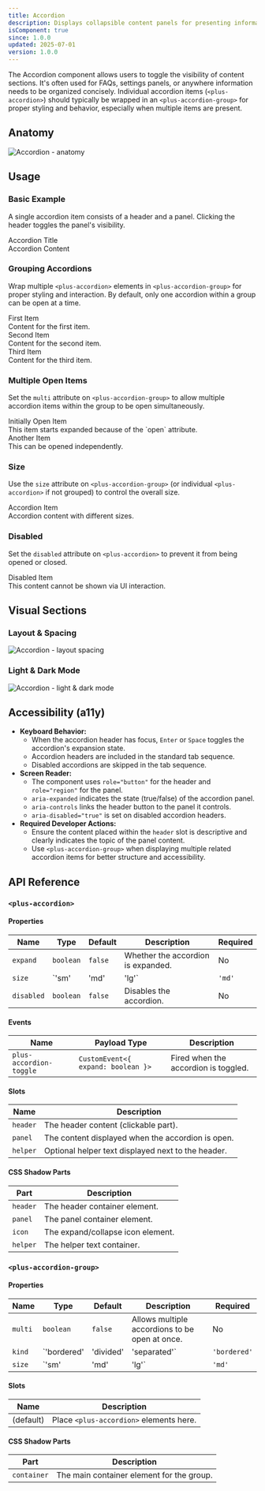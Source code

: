 ```yaml
---
title: Accordion
description: Displays collapsible content panels for presenting information in a limited amount of space.
isComponent: true
since: 1.0.0
updated: 2025-07-01
version: 1.0.0
---
```



The Accordion component allows users to toggle the visibility of content sections. It's often used for FAQs, settings panels, or anywhere information needs to be organized concisely. Individual accordion items (`<plus-accordion>`) should typically be wrapped in an `<plus-accordion-group>` for proper styling and behavior, especially when multiple items are present.

## Anatomy

<Image src={anatomy} alt="Accordion - anatomy" />

## Usage

### Basic Example

A single accordion item consists of a header and a panel. Clicking the header toggles the panel's visibility.

<CodePreview autoGeneration={true}>
  <plus-accordion>
    <div slot="header">Accordion Title</div>
    <div slot="panel">Accordion Content</div>
  </plus-accordion>
</CodePreview>

### Grouping Accordions

Wrap multiple `<plus-accordion>` elements in `<plus-accordion-group>` for proper styling and interaction. By default, only one accordion within a group can be open at a time.

<CodePreview autoGeneration={true}>
  <plus-accordion-group>
    <plus-accordion>
      <div slot="header">First Item</div>
      <div slot="panel">Content for the first item.</div>
    </plus-accordion>
    <plus-accordion>
      <div slot="header">Second Item</div>
      <div slot="panel">Content for the second item.</div>
    </plus-accordion>
    <plus-accordion>
      <div slot="header">Third Item</div>
      <div slot="panel">Content for the third item.</div>
    </plus-accordion>
  </plus-accordion-group>
</CodePreview>

### Multiple Open Items

Set the `multi` attribute on `<plus-accordion-group>` to allow multiple accordion items within the group to be open simultaneously.

<CodePreview autoGeneration={true}>
  <plus-accordion-group multi>
    <plus-accordion open>
      <div slot="header">Initially Open Item</div>
      <div slot="panel">This item starts expanded because of the `open` attribute.</div>
    </plus-accordion>
    <plus-accordion>
      <div slot="header">Another Item</div>
      <div slot="panel">This can be opened independently.</div>
    </plus-accordion>
  </plus-accordion-group>
</CodePreview>

### Size

Use the `size` attribute on `<plus-accordion-group>` (or individual `<plus-accordion>` if not grouped) to control the overall size.

<CodePreview autoGeneration={true}>
  <plus-accordion-group data-variant-size="sm,md,lg">
    <plus-accordion>
      <div slot="header">Accordion Item</div>
      <div slot="panel">Accordion content with different sizes.</div>
    </plus-accordion>
  </plus-accordion-group>
</CodePreview>

### Disabled

Set the `disabled` attribute on `<plus-accordion>` to prevent it from being opened or closed.

<CodePreview autoGeneration={true}>
  <plus-accordion disabled>
    <div slot="header">Disabled Item</div>
    <div slot="panel">This content cannot be shown via UI interaction.</div>
  </plus-accordion>
</CodePreview>

## Visual Sections

### Layout & Spacing

<Image src={layoutSpacing} alt="Accordion - layout spacing" />

### Light & Dark Mode

<Image src={lightDarkMode} alt="Accordion - light & dark mode" />

## Accessibility (a11y)

*   **Keyboard Behavior:**
    *   When the accordion header has focus, `Enter` or `Space` toggles the accordion's expansion state.
    *   Accordion headers are included in the standard tab sequence.
    *   Disabled accordions are skipped in the tab sequence.
*   **Screen Reader:**
    *   The component uses `role="button"` for the header and `role="region"` for the panel.
    *   `aria-expanded` indicates the state (true/false) of the accordion panel.
    *   `aria-controls` links the header button to the panel it controls.
    *   `aria-disabled="true"` is set on disabled accordion headers.
*   **Required Developer Actions:**
    *   Ensure the content placed within the `header` slot is descriptive and clearly indicates the topic of the panel content.
    *   Use `<plus-accordion-group>` when displaying multiple related accordion items for better structure and accessibility.

## API Reference

### `<plus-accordion>`

#### Properties

| Name      | Type                         | Default     | Description                                  | Required |
|-----------|------------------------------|-------------|----------------------------------------------|----------|
| `expand`  | `boolean`                    | `false`     | Whether the accordion is expanded.            | No       |
| `size`    | `'sm' | 'md' | 'lg'`         | `'md'`      | The size of the accordion.                  | No       |
| `disabled`| `boolean`                    | `false`     | Disables the accordion.                      | No       |

#### Events

| Name                    | Payload Type                           | Description                        |
|-------------------------|----------------------------------------|------------------------------------|
| `plus-accordion-toggle` | `CustomEvent<{ expand: boolean }>`    | Fired when the accordion is toggled. |

#### Slots

| Name     | Description                                        |
|----------|----------------------------------------------------|
| `header` | The header content (clickable part).             |
| `panel`  | The content displayed when the accordion is open. |
| `helper` | Optional helper text displayed next to the header. |

#### CSS Shadow Parts

| Part     | Description                     |
|----------|---------------------------------|
| `header` | The header container element.   |
| `panel`  | The panel container element.    |
| `icon`   | The expand/collapse icon element.|
| `helper` | The helper text container.      |

### `<plus-accordion-group>`

#### Properties

| Name   | Type                                     | Default        | Description                                         | Required |
|--------|------------------------------------------|----------------|-----------------------------------------------------|----------|
| `multi`| `boolean`                                | `false`        | Allows multiple accordions to be open at once.   | No       |
| `kind` | `'bordered' | 'divided' | 'separated'` | `'bordered'`   | The visual style of the group.                    | No       |
| `size` | `'sm' | 'md' | 'lg'`                  | `'md'`         | Sets the size for all accordions in the group.   | No       |

#### Slots

| Name      | Description                                   |
|-----------|-----------------------------------------------|
| (default) | Place `<plus-accordion>` elements here.        |

#### CSS Shadow Parts

| Part        | Description                                      |
|-------------|--------------------------------------------------|
| `container` | The main container element for the group.       |
